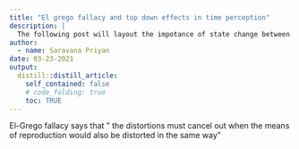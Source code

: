 ```yaml
---
title: "El grego fallacy and top down effects in time perception"
description: |
  The following post will layout the impotance of state change between experience of the standard duration and the test duration in temporal bisection tasks. Also, we make use of El- Grego fallacy to predict the top down effects on temporal reproduction tasks.
author:
  - name: Saravana Priyan
date: 03-23-2021
output:
  distill::distill_article:
    self_contained: false
    # code_folding: true
    toc: TRUE
---
```



El-Grego fallacy says that " the distortions must cancel out when the means of reproduction would also be distorted in the same way"
